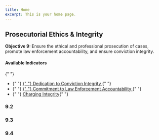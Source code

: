 ```yaml
---
title: Home
excerpt: This is your home page.
---
```



<Section py="2|4|8|10">
  <Container>
    <Grid col="1|2" gap="4|8|12" alignItems="center">
      <Flexbox
        flexDirection="column"
        alignItems="center|flex-start"
        textAlign="center|left"
      >
        <H2 m="0" fontWeight="extrabold" lineHeight="tight">
          Prosecutorial Ethics & Integrity
        </H2>
        <P fontSize="xl|2xl" mt="2">
          <strong>Objective 9: </strong> Ensure the ethical and professional
          prosecution of cases, promote law enforcement accountability, and
          ensure conviction integrity.
        </P>
      </Flexbox>
      <P>
        <H4 m="0">Available Indicators </H4>{" "}
        <ul>
          <li>
            {" "}
            <a href="#dedication-conviction">
              {" "}
              Dedication to Conviction Integrity
            </a>{" "}
          </li>
          <li>
            {" "}
            <a href="#le-accountability">
              {" "}
              Commitment to Law Enforcement Accountability
            </a>{" "}
          </li>
          <li>
            {" "}
            <a href="#charging-integrity"> Charging Integrity</a>{" "}
          </li>
        </ul>
      </P>
    </Grid>
  </Container>
</Section>

<Container>


<Section maxWidth="750px">


### 9.2

<DataWrapChart
  title="Dedication to Conviction Integrity"
  src="https://datawrapper.dwcdn.net/s0xf1/1/"
/>

<a name="dedication-conviction"> </a>

<DataWrapChart src="https://datawrapper.dwcdn.net/H317M/" />

### 9.3

<DataWrapChart
  title="Commitment to Law Enforcement Accountability"
  src="https://datawrapper.dwcdn.net/UKlWY/5/"
/>

<a name="le-accountability"> </a>

<DataWrapChart src="https://datawrapper.dwcdn.net/He2dt/" />

### 9.4

<DataWrapChart
  title="Charging Integrity"
  src="https://datawrapper.dwcdn.net/nAUVp/4/"
/>

<a name="charging-integrity"> </a>

<DataWrapChart src="https://datawrapper.dwcdn.net/qLOn2/" />

</Section>


</Container>

